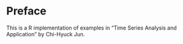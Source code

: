 # Preface {.unnumbered}

This is a R implementation of examples in "Time Series Analysis and Application" by Chi-Hyuck Jun.

